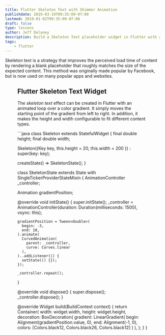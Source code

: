 ```yaml
---
title: Flutter Skeleton Text with Shimmer Animation
publishdate: 2019-03-19T09:35:09-07:00
lastmod: 2019-01-02T09:35:09-07:00
draft: false
type: lessons
author: Jeff Delaney
description: Build a Skeleton Text placeholder widget in Flutter with a looping shimmer animation. 
tags:
    - flutter
---
```


Skeleton text is a strategy that improves the perceived load time of content by rendering a blank placeholder that roughly matches the size of the expected content. This method was originally made popular by Facebook, but is now used on many popular apps and websites. 

<Figure
  src="/img/content/snippets/flutter-skeleton-text-demo.gif"
  caption="Use this skeleton text widget as a placeholder when loading data from an external source."
  height={882}
  width={918}
/>

## Flutter Skeleton Text Widget

The *skeleton text* effect can be created in Flutter with an animated loop over a color gradient. It simply moves the starting point of the gradient from left to right.  In addition, it makes the height and width configurable to fit different content types. 

<File name="skeleton.dart">
  <Dart />
</File>
```java
class Skeleton extends StatefulWidget {
  final double height;
  final double width;

  Skeleton({Key key, this.height = 20, this.width = 200 }) : super(key: key);

  createState() => SkeletonState();
}

class SkeletonState extends State<Skeleton> with SingleTickerProviderStateMixin {
  AnimationController _controller;

  Animation gradientPosition;

  @override
  void initState() {
    super.initState();
    _controller = AnimationController(duration: Duration(milliseconds: 1500), vsync: this);

    gradientPosition = Tween<double>(
      begin: -3,
      end: 10,
    ).animate(
      CurvedAnimation(
        parent: _controller,
        curve: Curves.linear
      ),
    )..addListener(() {
      setState(() {});
    });

    _controller.repeat();
  }

  @override
  void dispose() {
    super.dispose();
    _controller.dispose();
  }

  @override
  Widget build(BuildContext context) {
    return Container(
        width:  widget.width,
        height: widget.height, 
        decoration: BoxDecoration(
          gradient: LinearGradient(
            begin: Alignment(gradientPosition.value, 0),
            end: Alignment(-1, 0),
            colors: [Colors.black12, Colors.black26, Colors.black12]
          )
        ),
    );
  }
}
```